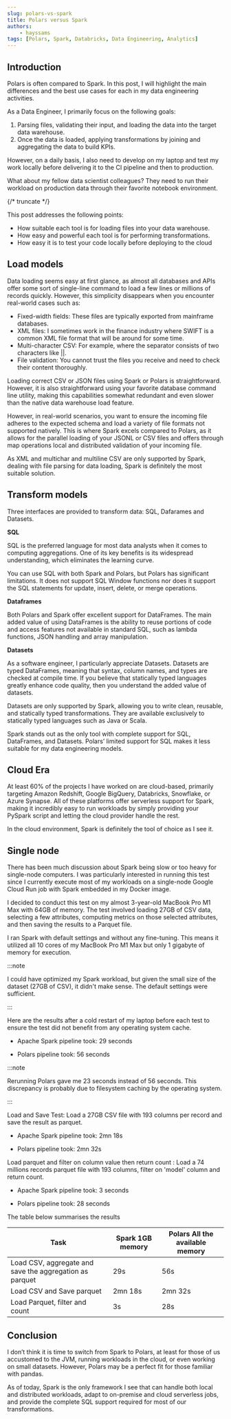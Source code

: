 ```yaml
---
slug: polars-vs-spark
title: Polars versus Spark
authors:
    - hayssams
tags: [Polars, Spark, Databricks, Data Engineering, Analytics]
---
```


<head>
    <link rel="canonical" href="https://www.linkedin.com/pulse/polars-vs-spark-good-bad-ugly-hayssam-saleh-wpwee" />
</head>


## Introduction

Polars is often compared to Spark. In this post, I will highlight the main differences and the best use cases for each in my data engineering activities.

As a Data Engineer, I primarily focus on the following goals:
1. Parsing files, validating their input, and loading the data into the target data warehouse.
2. Once the data is loaded, applying transformations by joining and aggregating the data to build KPIs.

However, on a daily basis, I also need to develop on my laptop and test my work locally before delivering it to the CI pipeline and then to production.

What about my fellow data scientist colleagues? They need to run their workload on production data through their favorite notebook environment.

{/* truncate */}

This post addresses the following points:

- How suitable each tool is for loading files into your data warehouse.
- How easy and powerful each tool is for performing transformations.
- How easy it is to test your code locally before deploying to the cloud



## Load models

Data loading seems easy at first glance, as almost all databases and APIs offer some sort of single-line command to load a few lines or millions of records quickly. However, this simplicity disappears when you encounter real-world cases such as:

- Fixed-width fields: These files are typically exported from mainframe databases.
- XML files: I sometimes work in  the finance industry where SWIFT is a common XML file format that will be around for some time.
- Multi-character CSV: For example, where the separator consists of two characters like ||.
- File validation: You cannot trust the files you receive and need to check their content thoroughly.

Loading correct CSV or JSON files using Spark or Polars is straightforward. However, it is also straightforward using your favorite database command line utility, making this capabilities somewhat redundant and even slower than the native data warehouse load feature.

However, in real-world scenarios, you want to ensure the incoming file adheres to the expected schema and load a variety of file formats not supported natively. This is where Spark excels compared to Polars, as it allows for the parallel loading of your JSONL or CSV files and offers through map operations local and distributed validation of your incoming file.

As XML and multichar and multiline CSV are only supported by Spark, dealing with file parsing for data loading, Spark is definitely the most suitable solution.


## Transform models

Three interfaces are provided to transform data: SQL, Dafarames and Datasets.

__SQL__

SQL is the preferred language for most data analysts when it comes to computing aggregations. One of its key benefits is its widespread understanding, which eliminates the learning curve.

You can use SQL with both Spark and Polars, but Polars has significant limitations. It does not support SQL Window functions nor does it support the SQL statements for update, insert, delete, or merge operations.

__Dataframes__

Both Polars and Spark offer excellent support for DataFrames. The main added value of using DataFrames is the ability to reuse portions of code and access features not available in standard SQL, such as lambda functions, JSON handling and array manipulation.

__Datasets__

As a software engineer, I particularly appreciate Datasets. Datasets are typed DataFrames, meaning that syntax, column names, and types are checked at compile time. If you believe that statically typed languages greatly enhance code quality, then you understand the added value of datasets.

Datasets are only supported by Spark, allowing you to write clean, reusable, and statically typed transformations. They are available exclusively to statically typed languages such as Java or Scala.

Spark stands out as the only tool with complete support for SQL, DataFrames, and Datasets. Polars’ limited support for SQL makes it less suitable for my data engineering models.

## Cloud Era

At least 60% of the projects I have worked on are cloud-based, primarily targeting Amazon Redshift, Google BigQuery, Databricks, Snowflake, or Azure Synapse. All of these platforms offer serverless support for Spark, making it incredibly easy to run workloads by simply providing your PySpark script and letting the cloud provider handle the rest.

In the cloud environment, Spark is definitely the tool of choice as I see it.

## Single node

There has been much discussion about Spark being slow or too heavy for single-node computers. I was particularly interested in running this test since I currently execute most of my workloads on a single-node Google Cloud Run job with Spark embedded in my Docker image.

I decided to conduct this test on my almost 3-year-old MacBook Pro M1 Max with 64GB of memory. The test involved loading 27GB of CSV data, selecting a few attributes, computing metrics on those selected attributes, and then saving the results to a Parquet file.

I ran Spark with default settings and without any fine-tuning. This means it utilized all 10 cores of my MacBook Pro M1 Max but only 1 gigabyte of memory for execution.

:::note

I could have optimized my Spark workload, but given the small size of the dataset (27GB of CSV), it didn't make sense. The default settings were sufficient.

:::

Here are the results after a cold restart  of my laptop before each test  to ensure the test did not benefit from any operating system cache.

- Apache Spark pipeline took: 29 seconds

- Polars pipeline took: 56 seconds

:::note

Rerunning Polars gave me 23 seconds instead of 56 seconds. This discrepancy is probably due to filesystem caching by the operating system.

:::


Load and Save Test: Load a 27GB CSV file with 193 columns per record and save  the result as parquet.

- Apache Spark pipeline took: 2mn 18s

- Polars pipeline took: 2mn 32s

Load parquet and filter on column value then return count : Load a 74 millions records parquet file with 193 columns, filter on 'model' column and return count.

- Apache Spark pipeline took: 3 seconds

- Polars pipeline took: 28 seconds

The table below summarises the results

| Task | Spark 1GB memory | Polars All the available memory |
| --- | --- | --- |
| Load CSV, aggregate and save the aggregation as parquet | 29s | 56s |
| Load CSV and Save parquet | 2mn 18s | 2mn 32s |
| Load Parquet, filter and count | 3s | 28s |



## Conclusion

I don’t think it is time to switch from Spark to Polars, at least for those of us accustomed to the JVM, running workloads in the cloud, or even working on small datasets. However, Polars may be a perfect fit for those familiar with pandas.

As of today, Spark is the only framework I see that can handle both local and distributed workloads, adapt to on-premise and cloud serverless jobs, and provide the complete SQL support required for most of our transformations.

